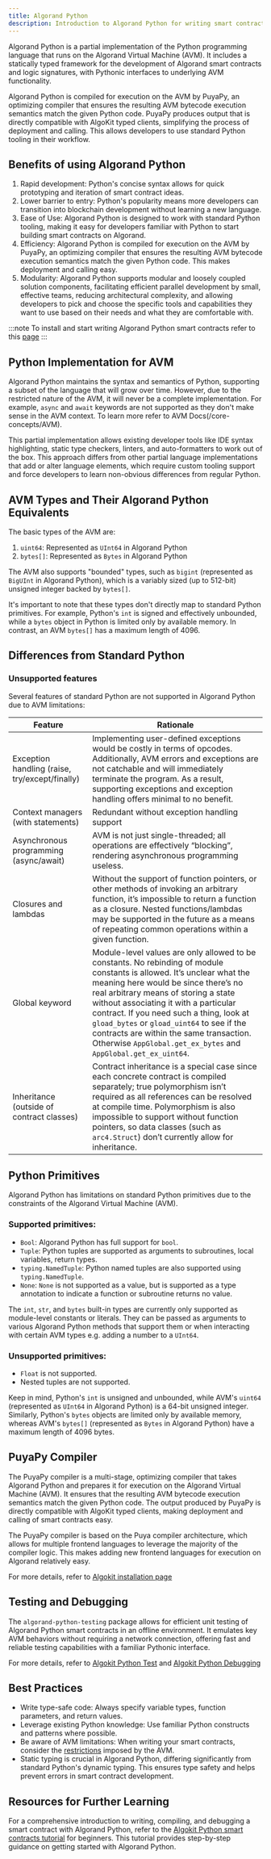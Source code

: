 ```yaml
---
title: Algorand Python
description: Introduction to Algorand Python for writing smart contracts
---
```


Algorand Python is a partial implementation of the Python programming language that runs on the Algorand Virtual Machine (AVM). It includes a statically typed framework for the development of Algorand smart contracts and logic signatures, with Pythonic interfaces to underlying AVM functionality.

Algorand Python is compiled for execution on the AVM by PuyaPy, an optimizing compiler that ensures the resulting AVM bytecode execution semantics match the given Python code. PuyaPy produces output that is directly compatible with AlgoKit typed clients, simplifying the process of deployment and calling. This allows developers to use standard Python tooling in their workflow.

## Benefits of using Algorand Python

1. Rapid development: Python's concise syntax allows for quick prototyping and iteration of smart contract ideas.
2. Lower barrier to entry: Python's popularity means more developers can transition into blockchain development without learning a new language.
3. Ease of Use: Algorand Python is designed to work with standard Python tooling, making it easy for developers familiar with Python to start building smart contracts on Algorand.
4. Efficiency: Algorand Python is compiled for execution on the AVM by PuyaPy, an optimizing compiler that ensures the resulting AVM bytecode execution semantics match the given Python code. This makes deployment and calling easy.
5. Modularity: Algorand Python supports modular and loosely coupled solution components, facilitating efficient parallel development by small, effective teams, reducing architectural complexity, and allowing developers to pick and choose the specific tools and capabilities they want to use based on their needs and what they are comfortable with.

:::note
To install and start writing Algorand Python smart contracts refer to this [page](/getting-started/algokit-quick-start)
:::

## Python Implementation for AVM

Algorand Python maintains the syntax and semantics of Python, supporting a subset of the language that will grow over time. However, due to the restricted nature of the AVM, it will never be a complete implementation. For example, `async` and `await` keywords are not supported as they don't make sense in the AVM context. To learn more refer to AVM Docs(/core-concepts/AVM).

This partial implementation allows existing developer tools like IDE syntax highlighting, static type checkers, linters, and auto-formatters to work out of the box. This approach differs from other partial language implementations that add or alter language elements, which require custom tooling support and force developers to learn non-obvious differences from regular Python.

## AVM Types and Their Algorand Python Equivalents

The basic types of the AVM are:

1. `uint64`: Represented as `UInt64` in Algorand Python
2. `bytes[]`: Represented as `Bytes` in Algorand Python

The AVM also supports "bounded" types, such as `bigint` (represented as `BigUInt` in Algorand Python), which is a variably sized (up to 512-bit) unsigned integer backed by `bytes[]`.

It's important to note that these types don't directly map to standard Python primitives. For example, Python's `int` is signed and effectively unbounded, while a `bytes` object in Python is limited only by available memory. In contrast, an AVM `bytes[]` has a maximum length of 4096.

## Differences from Standard Python

### Unsupported features

Several features of standard Python are not supported in Algorand Python due to AVM limitations:

| Feature                                        | Rationale                                                                                                                                                                                                                                                                                                                                                                                                                                               |
| ---------------------------------------------- | ------------------------------------------------------------------------------------------------------------------------------------------------------------------------------------------------------------------------------------------------------------------------------------------------------------------------------------------------------------------------------------------------------------------------------------------------------- |
| Exception handling (raise, try/except/finally) | Implementing user-defined exceptions would be costly in terms of opcodes. Additionally, AVM errors and exceptions are not catchable and will immediately terminate the program. As a result, supporting exceptions and exception handling offers minimal to no benefit.                                                                                                                                                                                 |
| Context managers (with statements)             | Redundant without exception handling support                                                                                                                                                                                                                                                                                                                                                                                                            |
| Asynchronous programming (async/await)         | AVM is not just single-threaded; all operations are effectively “blocking”, rendering asynchronous programming useless.                                                                                                                                                                                                                                                                                                                                 |
| Closures and lambdas                           | Without the support of function pointers, or other methods of invoking an arbitrary function, it’s impossible to return a function as a closure. Nested functions/lambdas may be supported in the future as a means of repeating common operations within a given function.                                                                                                                                                                             |
| Global keyword                                 | Module-level values are only allowed to be constants. No rebinding of module constants is allowed. It’s unclear what the meaning here would be since there’s no real arbitrary means of storing a state without associating it with a particular contract. If you need such a thing, look at `gload_bytes` or `gload_uint64` to see if the contracts are within the same transaction. Otherwise `AppGlobal.get_ex_bytes` and `AppGlobal.get_ex_uint64`. |
| Inheritance (outside of contract classes)      | Contract inheritance is a special case since each concrete contract is compiled separately; true polymorphism isn’t required as all references can be resolved at compile time. Polymorphism is also impossible to support without function pointers, so data classes (such as `arc4.Struct`) don’t currently allow for inheritance.                                                                                                                    |

## Python Primitives

Algorand Python has limitations on standard Python primitives due to the constraints of the Algorand Virtual Machine (AVM).

### Supported primitives:

- `Bool`: Algorand Python has full support for `bool`.
- `Tuple`: Python tuples are supported as arguments to subroutines, local variables, return types.
- `typing.NamedTuple`: Python named tuples are also supported using `typing.NamedTuple`.
- `None`: `None` is not supported as a value, but is supported as a type annotation to indicate a function or subroutine returns no value.

The `int`, `str`, and `bytes` built-in types are currently only supported as module-level constants or literals. They can be passed as arguments to various Algorand Python methods that support them or when interacting with certain AVM types e.g. adding a number to a `UInt64`.

### Unsupported primitives:

- `Float` is not supported.
- Nested tuples are not supported.

Keep in mind, Python's `int` is unsigned and unbounded, while AVM's `uint64` (represented as `UInt64` in Algorand Python) is a 64-bit unsigned integer. Similarly, Python's `bytes` objects are limited only by available memory, whereas AVM's `bytes[]` (represented as `Bytes` in Algorand Python) have a maximum length of 4096 bytes.

## PuyaPy Compiler

The PuyaPy compiler is a multi-stage, optimizing compiler that takes Algorand Python and prepares it for execution on the Algorand Virtual Machine (AVM). It ensures that the resulting AVM bytecode execution semantics match the given Python code. The output produced by PuyaPy is directly compatible with AlgoKit typed clients, making deployment and calling of smart contracts easy.

The PuyaPy compiler is based on the Puya compiler architecture, which allows for multiple frontend languages to leverage the majority of the compiler logic. This makes adding new frontend languages for execution on Algorand relatively easy.

For more details, refer to [Algokit installation page](/algokit/algokit-intro)

## Testing and Debugging

The `algorand-python-testing` package allows for efficient unit testing of Algorand Python smart contracts in an offline environment. It emulates key AVM behaviors without requiring a network connection, offering fast and reliable testing capabilities with a familiar Pythonic interface.

For more details, refer to [Algokit Python Test](/algokit/unit-testing/python/overview) and [Algokit Python Debugging](/algokit/utils/python/debugging)

## Best Practices

- Write type-safe code: Always specify variable types, function parameters, and return values.
- Leverage existing Python knowledge: Use familiar Python constructs and patterns where possible.
- Be aware of AVM limitations: When writing your smart contracts, consider the [restrictions](/concepts/smart-contracts/costs-constraints) imposed by the AVM.
- Static typing is crucial in Algorand Python, differing significantly from standard Python's dynamic typing. This ensures type safety and helps prevent errors in smart contract development.

## Resources for Further Learning

For a comprehensive introduction to writing, compiling, and debugging a smart contract with Algorand Python, refer to the [Algokit Python smart contracts tutorial](/getting-started/algokit-quick-start) for beginners. This tutorial provides step-by-step guidance on getting started with Algorand Python.
